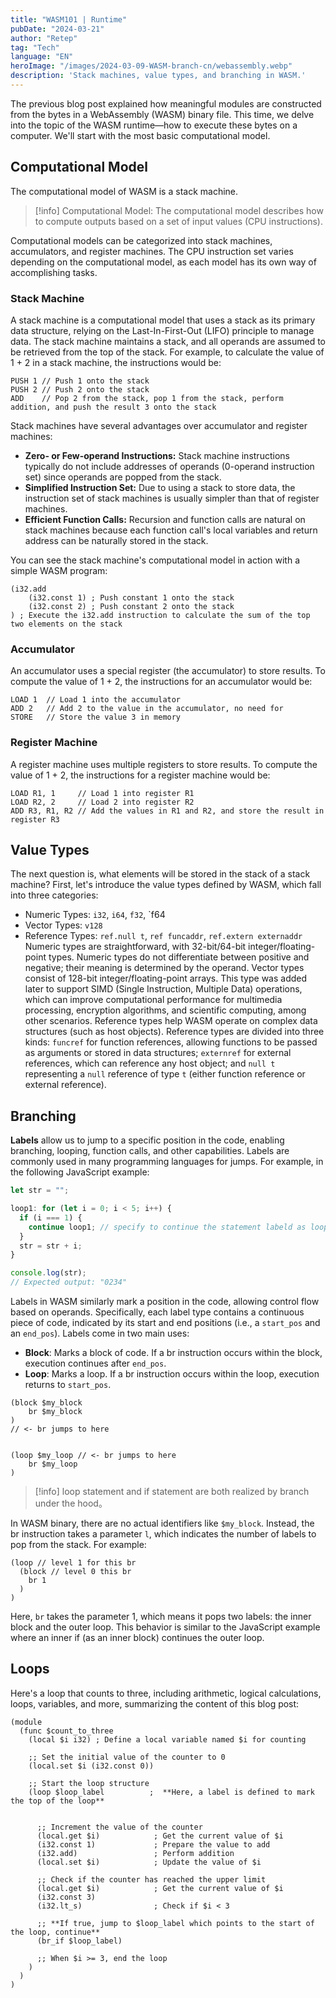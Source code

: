 ```yaml
---
title: "WASM101 | Runtime"
pubDate: "2024-03-21"
author: "Retep"
tag: "Tech"
language: "EN"
heroImage: "/images/2024-03-09-WASM-branch-cn/webassembly.webp"
description: 'Stack machines, value types, and branching in WASM.'
---
```


The previous blog post explained how meaningful modules are constructed from the bytes in a WebAssembly (WASM) binary file. This time, we delve into the topic of the WASM runtime—how to execute these bytes on a computer. We'll start with the most basic computational model.
## Computational Model

The computational model of WASM is a stack machine.

> [!info]
> Computational Model: The computational model describes how to compute outputs based on a set of input values (CPU instructions).

Computational models can be categorized into stack machines, accumulators, and register machines. The CPU instruction set varies depending on the computational model, as each model has its own way of accomplishing tasks.

### Stack Machine
A stack machine is a computational model that uses a stack as its primary data structure, relying on the Last-In-First-Out (LIFO) principle to manage data. The stack machine maintains a stack, and all operands are assumed to be retrieved from the top of the stack. For example, to calculate the value of 1 + 2 in a stack machine, the instructions would be:

```plaintext
PUSH 1 // Push 1 onto the stack
PUSH 2 // Push 2 onto the stack
ADD    // Pop 2 from the stack, pop 1 from the stack, perform addition, and push the result 3 onto the stack
```

Stack machines have several advantages over accumulator and register machines:


- **Zero- or Few-operand Instructions:** Stack machine instructions typically do not include addresses of operands (0-operand instruction set) since operands are popped from the stack.
- **Simplified Instruction Set:** Due to using a stack to store data, the instruction set of stack machines is usually simpler than that of register machines.
- **Efficient Function Calls:** Recursion and function calls are natural on stack machines because each function call's local variables and return address can be naturally stored in the stack.

You can see the stack machine's computational model in action with a simple WASM program:


```plaintext
(i32.add
	(i32.const 1) ; Push constant 1 onto the stack
	(i32.const 2) ; Push constant 2 onto the stack
) ; Execute the i32.add instruction to calculate the sum of the top two elements on the stack
```


<Swiper>
  <ImageWithCaption image="/images/2024-03-09-WASM-branch-cn/add_1.png" caption="Push constant 1 to the stack" />
  <ImageWithCaption image="/images/2024-03-09-WASM-branch-cn/add_2.png" caption="Push constant 2 to the stack" />
  <ImageWithCaption image="/images/2024-03-09-WASM-branch-cn/add_3.png" caption="Execute i32.add to add the two values" />
</Swiper>



### Accumulator
An accumulator uses a special register (the accumulator) to store results. To compute the value of 1 + 2, the instructions for an accumulator would be:

```plaintext
LOAD 1  // Load 1 into the accumulator
ADD 2   // Add 2 to the value in the accumulator, no need for
STORE   // Store the value 3 in memory
```

### Register Machine

A register machine uses multiple registers to store results. To compute the value of 1 + 2, the instructions for a register machine would be:

```plaintext
LOAD R1, 1     // Load 1 into register R1
LOAD R2, 2     // Load 2 into register R2
ADD R3, R1, R2 // Add the values in R1 and R2, and store the result in register R3
```

## Value Types

The next question is, what elements will be stored in the stack of a stack machine? First, let's introduce the value types defined by WASM, which fall into three categories:

- Numeric Types: `i32`, `i64`, `f32`, `f64
- Vector Types: `v128`
- Reference Types: `ref.null t`, `ref funcaddr`, `ref.extern externaddr`
Numeric types are straightforward, with 32-bit/64-bit integer/floating-point types. Numeric types do not differentiate between positive and negative; their meaning is determined by the operand. Vector types consist of 128-bit integer/floating-point arrays. This type was added later to support SIMD (Single Instruction, Multiple Data) operations, which can improve computational performance for multimedia processing, encryption algorithms, and scientific computing, among other scenarios. Reference types help WASM operate on complex data structures (such as host objects). Reference types are divided into three kinds: `funcref` for function references, allowing functions to be passed as arguments or stored in data structures; `externref` for external references, which can reference any host object; and `null t` representing a `null` reference of type `t` (either function reference or external reference).

## Branching
**Labels** allow us to jump to a specific position in the code, enabling branching, looping, function calls, and other capabilities. Labels are commonly used in many programming languages for jumps. For example, in the following JavaScript example:

```js
let str = "";

loop1: for (let i = 0; i < 5; i++) {
  if (i === 1) {
    continue loop1; // specify to continue the statement labeld as loop1
  }
  str = str + i;
}

console.log(str);
// Expected output: "0234"
```

Labels in WASM similarly mark a position in the code, allowing control flow based on operands. Specifically, each label type contains a continuous piece of code, indicated by its start and end positions (i.e., a `start_pos` and an `end_pos`). Labels come in two main uses:

- **Block**: Marks a block of code. If a br instruction occurs within the block, execution continues after `end_pos`.
- **Loop**: Marks a loop. If a br instruction occurs within the loop, execution returns to `start_pos`.

```plaintext
(block $my_block
	br $my_block
)
// <- br jumps to here


(loop $my_loop // <- br jumps to here
	br $my_loop
)

```

> [!info]
> loop statement and if statement are both realized by branch under the hood。

In WASM binary, there are no actual identifiers like `$my_block`. Instead, the br instruction takes a parameter `l`, which indicates the number of labels to pop from the stack. For example:

```plaintext
(loop // level 1 for this br
  (block // level 0 this br
    br 1
  )
)
```

Here, `br` takes the parameter 1, which means it pops two labels: the inner block and the outer loop. This behavior is similar to the JavaScript example where an inner if (as an inner block) continues the outer loop.


<Swiper>
  <ImageWithCaption image="/images/2024-03-09-WASM-branch-cn/loop_1.png" caption="Declare a block with type loop and push a label into the stack. The label has arity = 0 indicating it has no return value, range = (1,5) indicating the start position is 1 and end position is 5, continuation = 1 which means when branch to this label, jump to position 1 (to realize a loop)."/>
  <ImageWithCaption image="/images/2024-03-09-WASM-branch-cn/loop_2.png" caption="Declare a block with type block and push a label into the stack. The label has arity = 0 indicating it has no return value, range = (2,4) indicating the start position is 2 and end position is 4, continuation = 5 which means when branch to this label, jump to position 5 (to exit the block)."/>  
  <ImageWithCaption image="/images/2024-03-09-WASM-branch-cn/loop_3.png" caption="branch instruction: it has a parameter of 1, which means we need to pop a label and branch to 'continuation' of next label. Because the first label we popped has arity 0, we don't need to do anything. If arity > 0, it means there are n values with this label, so we need to pop those n values as well. " />  
  <ImageWithCaption image="/images/2024-03-09-WASM-branch-cn/loop_4.png" caption="The next label's continuation indicates the position to jump to."/> 
</Swiper>


## Loops

Here's a loop that counts to three, including arithmetic, logical calculations, loops, variables, and more, summarizing the content of this blog post:

```plaintext
(module
  (func $count_to_three
    (local $i i32) ; Define a local variable named $i for counting

    ;; Set the initial value of the counter to 0
    (local.set $i (i32.const 0))

    ;; Start the loop structure
    (loop $loop_label          ;  **Here, a label is defined to mark the top of the loop**


      ;; Increment the value of the counter
      (local.get $i)            ; Get the current value of $i
      (i32.const 1)             ; Prepare the value to add
      (i32.add)                 ; Perform addition
      (local.set $i)            ; Update the value of $i  

      ;; Check if the counter has reached the upper limit
      (local.get $i)            ; Get the current value of $i
      (i32.const 3)
      (i32.lt_s)                ; Check if $i < 3

      ;; **If true, jump to $loop_label which points to the start of the loop, continue**
      (br_if $loop_label)

      ;; When $i >= 3, end the loop
    )
  )
)
```
<swiper-container>
  <image-with-caption src="/images/2024-03-09-WASM-branch-cn/count3_1.png" caption="Declare a block with type loop and push a label into the stack. The label has arity = 0 indicating it has no return value, range = (1,10) indicating the start position is 1 and end position is 10, continuation = 1 which means when branch to this label, jump to position 1 (to realize a loop)." width="100%"></image-with-caption>  
  <image-with-caption src="/images/2024-03-09-WASM-branch-cn/count3_2.png" caption="Read $i from local variables." width="100%"></image-with-caption>  
  <image-with-caption src="/images/2024-03-09-WASM-branch-cn/count3_3.png" caption="Push 1" width="100%"></image-with-caption>  
  <image-with-caption src="/images/2024-03-09-WASM-branch-cn/count3_4.png" caption="Execute $i+1 and push to stack." width="100%"></image-with-caption>
  <image-with-caption src="/images/2024-03-09-WASM-branch-cn/count3_5.png" caption="$i=$i+1" width="100%"></image-with-caption>  
  <image-with-caption src="/images/2024-03-09-WASM-branch-cn/count3_6.png" caption="Read $i from local variables" width="100%"></image-with-caption>
  <image-with-caption src="/images/2024-03-09-WASM-branch-cn/count3_7.png" caption="Push 3" width="100%"></image-with-caption>  
  <image-with-caption src="/images/2024-03-09-WASM-branch-cn/count3_8.png" caption="Pop the two elements from the stack and compare. Note: the first popped is the second operand. So we are comparing 1?<3" width="100%"></image-with-caption>
  <image-with-caption src="/images/2024-03-09-WASM-branch-cn/count3_9.png" caption="Result is true, so we branch" width="100%"></image-with-caption>  
  <image-with-caption src="/images/2024-03-09-WASM-branch-cn/count3_10.png" caption="Branch to the label's continuation and restart the loop" width="100%"></image-with-caption>
  <image-with-caption src="/images/2024-03-09-WASM-branch-cn/wait.jpg" caption="a few moments later" width="100%"></image-with-caption>  
  <image-with-caption src="/images/2024-03-09-WASM-branch-cn/count3_11.png" caption="After three iterations, $i = 3, so the result is false." width="100%"></image-with-caption>
  <image-with-caption src="/images/2024-03-09-WASM-branch-cn/count3_12.png" caption="branch does not execute" width="100%"></image-with-caption>  
  <image-with-caption src="/images/2024-03-09-WASM-branch-cn/count3_13.png" caption="Exit the loop" width="100%"></image-with-caption>                 
</swiper-container>
